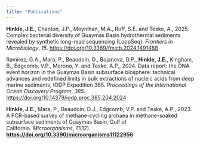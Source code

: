 ```yaml
---
title: "Publications"
---
```


**Hinkle, J.E.**, Chanton, J.P., Moynihan, M.A., Ruff, S.E. and Teske, A., 2025. Complex bacterial diversity of Guaymas Basin hydrothermal sediments revealed by synthetic long-read sequencing (LoopSeq). *Frontiers in Microbiology*, *15*. <https://doi.org/10.3389/fmicb.2024.1491488>

Ramírez, G.A., Mara, P., Beaudoin, D., Bojanova, D.P., **Hinkle, J.E.**, Kingham, B., Edgcomb, V.P., Morono, Y. and Teske, A.P., 2024. Data report: the DNA event horizon in the Guaymas Basin subsurface biosphere: technical advances and redefined limits in bulk extractions of nucleic acids from deep marine sediments, IODP Expedition 385. *Proceedings of the International Ocean Discovery Program*, *385*. <https://doi.org/10.14379/iodp.proc.385.204.2024>

**Hinkle, J.E.**, Mara, P., Beaudoin, D.J., Edgcomb, V.P. and Teske, A.P., 2023. A PCR-based survey of methane-cycling archaea in methane-soaked subsurface sediments of Guaymas Basin, Gulf of California. *Microorganisms*, *11*(12). [**https://doi.org/10.3390/microorganisms11122956**](https://doi.org/10.3390/microorganisms11122956)
